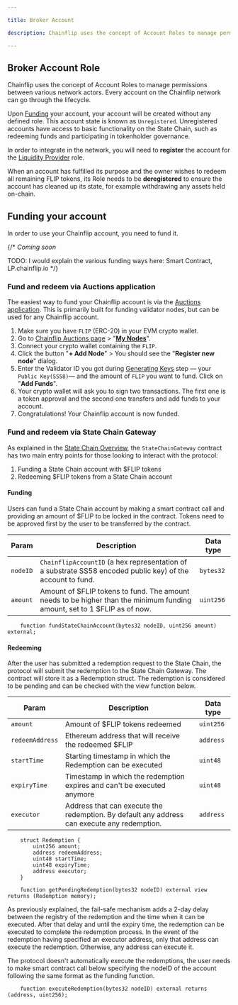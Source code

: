 ```yaml
---

title: Broker Account

description: Chainflip uses the concept of Account Roles to manage permissions between various network actors. 

---
```


## Broker Account Role

Chainflip uses the concept of Account Roles to manage permissions between various network actors. Every account on the Chainflip network can go through the lifecycle.

Upon [Funding](funding.mdx) your account, your account will be created without any defined role. This account state is known as `Unregistered`. Unregistered accounts have access to basic functionality on the State Chain, such as redeeming funds and participating in tokenholder governance.

In order to integrate in the network, you will need to **register** the account for the [Liquidity Provider](lp.mdx) role.

When an account has fulfilled its purpose and the owner wishes to redeem all remaining FLIP tokens, its Role needs to be **deregistered** to ensure the account has cleaned up its state, for example withdrawing any assets held on-chain.


## Funding your account

In order to use your Chainflip account, you need to fund it.

{/* *Coming soon*

TODO: I would explain the various funding ways here: Smart Contract, LP.chainflip.io */}


### Fund and redeem via Auctions application

The easiest way to fund your Chainflip account is via the [Auctions application](https://auctions.chainflip.io/). This is primarily built for funding validator nodes, but can be used for any Chainflip account.

1. Make sure you have `FLIP` (ERC-20) in your EVM crypto wallet.
2. Go to [Chainflip Auctions page](https://auctions.chainflip.io/) > "[**My Nodes**](https://auctions.chainflip.io/nodes)".
3. Connect your crypto wallet containing the `FLIP`.
4. Click the button "**+ Add Node**" > You should see the "**Register new node**" dialog.
5. Enter the Validator ID you got during [Generating Keys](/mainnet/validator-setup/keys#validator-keys) step — your `Public Key(SS58)`— and the amount of `FLIP` you want to fund. Click on "**Add Funds**".
6. Your crypto wallet will ask you to sign two transactions. The first one is a token approval and the second one transfers and add funds to your account.
7. Congratulations! Your Chainflip account is now funded.

### Fund and redeem via State Chain Gateway

As explained in the [State Chain Overview](../../../concepts/validator-network/state-chain-flip-gateway.md), the `StateChainGateway` contract has two main entry points for those looking to interact with the protocol:
1. Funding a State Chain account with \$FLIP tokens
2. Redeeming \$FLIP tokens from a State Chain account

#### Funding

Users can fund a State Chain account by making a smart contract call and providing an amount of \$FLIP to be locked in the contract. Tokens need to be approved first by the user to be transferred by the contract.

| Param | Description | Data type |
|-------|-------------|-----------|
| `nodeID` | `ChainflipAccountID` (a hex representation of a substrate SS58 encoded public key) of the account to fund. | `bytes32` |
| `amount` | Amount of \$FLIP tokens to fund. The amount needs to be higher than the minimum funding amount, set to 1 $FLIP as of now. | `uint256` |

```solidity
    function fundStateChainAccount(bytes32 nodeID, uint256 amount) external;
```


#### Redeeming

After the user has submitted a redemption request to the State Chain, the protocol will submit the redemption to the State Chain Gateway. The contract will store it as a Redemption struct. The redemption is considered to be pending and can be checked with the view function below.

| Param | Description | Data type |
|-------|-------------|-----------|
| `amount` | Amount of \$FLIP tokens redeemed | `uint256` |
| `redeemAddress` | Ethereum address that will receive the redeemed $FLIP | `address` |
| `startTime` | Starting timestamp in which the Redemption can be executed | `uint48` |
| `expiryTime` | Timestamp in which the redemption expires and can't be executed anymore | `uint48` |
| `executor` | Address that can execute the redemption. By default any address can execute any redemption. | `address` |

```solidity
    struct Redemption {
        uint256 amount;
        address redeemAddress;
        uint48 startTime;
        uint48 expiryTime;
        address executor;
    }

    function getPendingRedemption(bytes32 nodeID) external view returns (Redemption memory);
```

As previously explained, the fail-safe mechanism adds a 2-day delay between the registry of the redemption and the time when it can be executed. After that delay and until the expiry time, the redemption can be executed to complete the redemption process. In the event of the redemption having specified an executor address, only that address can execute the redemption. Otherwise, any address can execute it.

The protocol doesn't automatically execute the redemptions, the user needs to make smart contract call below specifying the nodeID of the account following the same format as the funding function.

```solidity
    function executeRedemption(bytes32 nodeID) external returns (address, uint256);
```